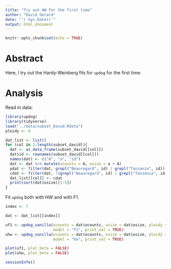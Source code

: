 ---
title: "Try out HW for the first time"
author: "David Gerard"
date: "`r Sys.Date()`"
output: html_document
---

```{r setup, include=FALSE}
knitr::opts_chunk$set(echo = TRUE)
```

# Abstract

Here, I try out the Hardy-Weinberg fits for `updog` for the first time.

# Analysis

Read in data:

```{r}
library(updog)
library(tidyverse)
load("../data/subset_David.Rdata")
ploidy <- 6

dat_list <- list()
for (col in 1:length(subset_david)){
  dat <- as_data_frame(subset_david[[col]])
  dat$id <- rownames(subset_david[[col]])
  names(dat) <- c("A", "a", "id")
  dat <- dat %>% mutate(ocounts = A, osize = a + A)
  pdat <- filter(dat, grepl("Beauregard", id) | grepl("Tanzania", id))
  cdat <- filter(dat, !(grepl("Beauregard", id) | grepl("Tanzania", id)))
  dat_list[[col]] <- cdat
  print(sort(dat$osize)[1:5])
}
```


Fit `updog` both with HW and with F1.

```{r}
index <- 7

dat <- dat_list[[index]]

uf1 <- updog_vanilla(ocounts = dat$ocounts, osize = dat$osize, ploidy = 6,
                     model = "f1", print_val = TRUE)
uhw <- updog_vanilla(ocounts = dat$ocounts, osize = dat$osize, ploidy = 6,
                     model = "hw", print_val = TRUE)

plot(uf1, plot_beta = FALSE)
plot(uhw, plot_beta = FALSE)
```



```{r}
sessionInfo()
```
